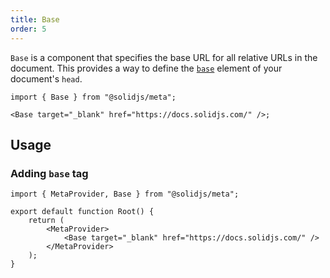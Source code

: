 ```yaml
---
title: Base
order: 5
---
```


`Base` is a component that specifies the base URL for all relative URLs in the document.
This provides a way to define the [`base`](https://developer.mozilla.org/en-US/docs/Web/HTML/Element/base) element of your document's `head`.

```tsx twoslash
import { Base } from "@solidjs/meta";

<Base target="_blank" href="https://docs.solidjs.com/" />;
```

## Usage

### Adding `base` tag

```tsx twoslash
import { MetaProvider, Base } from "@solidjs/meta";

export default function Root() {
	return (
		<MetaProvider>
			<Base target="_blank" href="https://docs.solidjs.com/" />
		</MetaProvider>
	);
}
```
